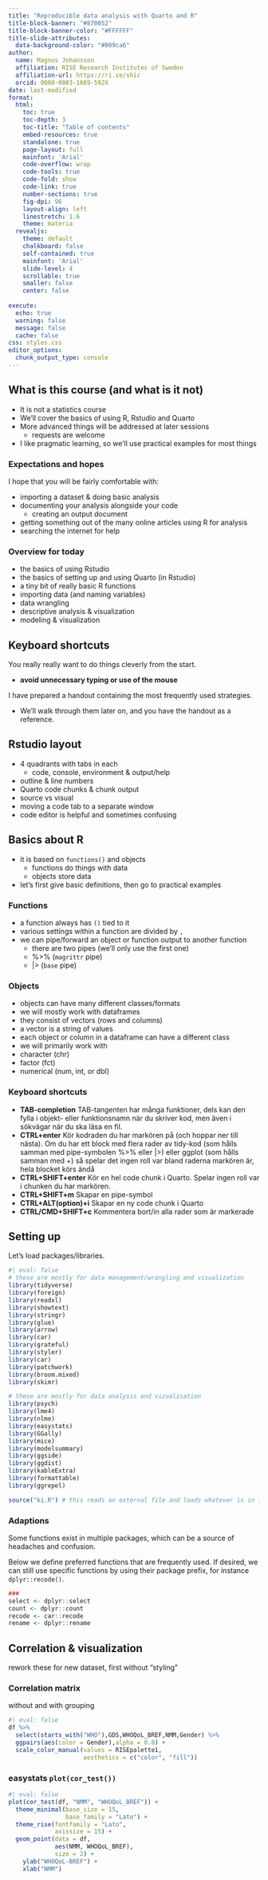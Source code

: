 ---
title: "Reproducible data analysis with Quarto and R"
title-block-banner: "#870052"
title-block-banner-color: "#FFFFFF"
title-slide-attributes: 
  data-background-color: "#009ca6"
author: 
  name: Magnus Johansson
  affiliation: RISE Research Institutes of Sweden
  affiliation-url: https://ri.se/shic
  orcid: 0000-0003-1669-592X
date: last-modified
format: 
  html:
    toc: true
    toc-depth: 3
    toc-title: "Table of contents"
    embed-resources: true
    standalone: true
    page-layout: full
    mainfont: 'Arial'
    code-overflow: wrap
    code-tools: true
    code-fold: show
    code-link: true
    number-sections: true
    fig-dpi: 96
    layout-align: left
    linestretch: 1.6
    theme: materia
  revealjs:
    theme: default
    chalkboard: false
    self-contained: true
    mainfont: 'Arial'
    slide-level: 4
    scrollable: true
    smaller: false
    center: false
    
execute:
  echo: true
  warning: false
  message: false
  cache: false
css: styles.css
editor_options: 
  chunk_output_type: console
---

## What is this course (and what is it not)

- It is not a statistics course
- We'll cover the basics of using R, Rstudio and Quarto
- More advanced things will be addressed at later sessions
  - requests are welcome
- I like pragmatic learning, so we'll use practical examples for most things

### Expectations and hopes

I hope that you will be fairly comfortable with:

- importing a dataset & doing basic analysis
- documenting your analysis alongside your code
  - creating an output document
- getting something out of the many online articles using R for analysis
- searching the internet for help

### Overview for today {background-color="#009ca6"}

- the basics of using Rstudio
- the basics of setting up and using Quarto (in Rstudio)
- a tiny bit of really basic R functions
- importing data (and naming variables)
- data wrangling
- descriptive analysis & visualization
- modeling & visualization

## Keyboard shortcuts

You really really want to do things cleverly from the start.

- **avoid unnecessary typing or use of the mouse**

I have prepared a handout containing the most frequently used strategies.

- We'll walk through them later on, and you have the handout as a reference.

## Rstudio layout

- 4 quadrants with tabs in each
  - code, console, environment & output/help
- outline & line numbers 
- Quarto code chunks & chunk output
- source vs visual
- moving a code tab to a separate window
- code editor is helpful and sometimes confusing

## Basics about R

- it is based on `functions()` and objects
  - functions do things with data
  - objects store data
- let's first give basic definitions, then go to practical examples

### Functions

- a function always has `()` tied to it
- various settings within a function are divided by `,`
- we can pipe/forward an object or function output to another function
  - there are two pipes (we'll only use the first one)
  - %>% (`magrittr` pipe)
  - |> (`base` pipe)

### Objects {.smaller}

- objects can have many different classes/formats
- we will mostly work with dataframes
 - they consist of vectors (rows and columns)
 - a vector is a string of values
- each object or column in a dataframe can have a different class
 - we will primarily work with
 - character (chr)
 - factor (fct)
 - numerical (num, int, or dbl)

### Keyboard shortcuts {.smaller}

::: incremental
- **TAB-completion**
TAB-tangenten har många funktioner, dels kan den fylla i objekt- eller funktionsnamn när du skriver kod, men även i sökvägar när du ska läsa en fil.
- **CTRL+enter**
Kör kodraden du har markören på (och hoppar ner till nästa). Om du har ett block med flera rader av tidy-kod (som hålls samman med pipe-symbolen %>% eller |>) eller ggplot (som hålls samman med +) så spelar det ingen roll var bland raderna markören är, hela blocket körs ändå
- **CTRL+SHIFT+enter**
Kör en hel code chunk i Quarto. Spelar ingen roll var i chunken du har markören.
- **CTRL+SHIFT+m**
Skapar en pipe-symbol
- **CTRL+ALT(option)+i**
Skapar en ny code chunk i Quarto
- **CTRL/CMD+SHIFT+c**
Kommentera bort/in alla rader som är markerade
:::

## Setting up {background-color="#009ca6"}

Let's load packages/libraries.
```{r}
#| eval: false
# these are mostly for data management/wrangling and visualization
library(tidyverse)
library(foreign)
library(readxl)
library(showtext)
library(stringr)
library(glue)
library(arrow)
library(car)
library(grateful)
library(styler)
library(car)
library(patchwork)
library(broom.mixed)
library(skimr)

# these are mostly for data analysis and vizualisation
library(psych)
library(lme4)
library(nlme)
library(easystats)
library(GGally)
library(mice)
library(modelsummary)
library(ggside)
library(ggdist)
library(kableExtra)
library(formattable)
library(ggrepel)

source("ki.R") # this reads an external file and loads whatever is in it
```

### Adaptions {.smaller}
Some functions exist in multiple packages, which can be a source of headaches and confusion.

Below we define preferred functions that are frequently used. If desired, we can still use specific functions by using their package prefix, for instance `dplyr::recode()`.
```{r}
### 
select <- dplyr::select
count <- dplyr::count
recode <- car::recode
rename <- dplyr::rename
```


## Correlation & visualization

rework these for new dataset, first without "styling"

### Correlation matrix

without and with grouping
```{r}
#| eval: false
df %>% 
  select(starts_with("WHO"),GDS,WHOQoL_BREF,NMM,Gender) %>% 
  ggpairs(aes(color = Gender),alpha = 0.8) +
  scale_color_manual(values = RISEpalette1,
                     aesthetics = c("color", "fill"))
```


### easystats `plot(cor_test())`
```{r}
#| eval: false
plot(cor_test(df, "NMM", "WHOQoL_BREF")) +
  theme_minimal(base_size = 15, 
                base_family = "Lato") +
  theme_rise(fontfamily = "Lato", 
             axissize = 15) +
  geom_point(data = df, 
             aes(NMM, WHOQoL_BREF), 
             size = 2) +
    ylab("WHOQoL-BREF") +
    xlab("NMM")
```

